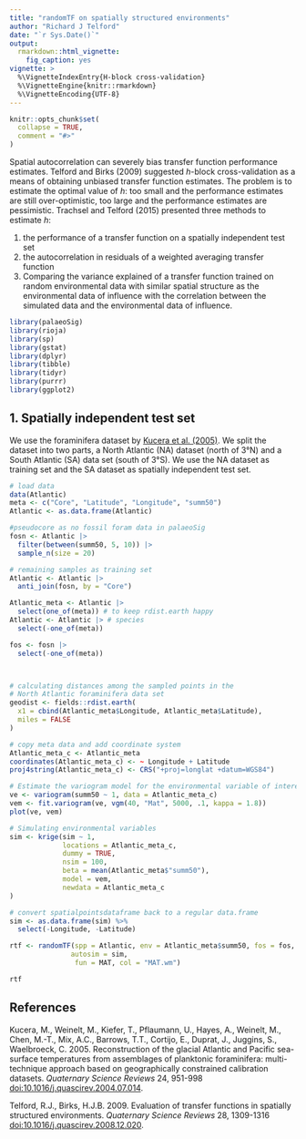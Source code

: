 ```yaml
---
title: "randomTF on spatially structured environments"
author: "Richard J Telford"
date: "`r Sys.Date()`"
output: 
  rmarkdown::html_vignette:
    fig_caption: yes
vignette: >
  %\VignetteIndexEntry{H-block cross-validation}
  %\VignetteEngine{knitr::rmarkdown}
  %\VignetteEncoding{UTF-8}
---
```

  
```r
knitr::opts_chunk$set(
  collapse = TRUE,
  comment = "#>"
)
```

Spatial autocorrelation can severely bias transfer function performance estimates. 
Telford and Birks (2009) suggested *h*-block cross-validation as a means of obtaining unbiased transfer function estimates.
The problem is to estimate the optimal value of *h*: too small and the performance estimates are still over-optimistic, too large and the performance estimates are pessimistic. 
Trachsel and Telford (2015) presented three methods to estimate *h*: 
  
  1. the performance of a transfer function on a spatially independent test set
2. the autocorrelation in residuals of a weighted averaging transfer function 
3. Comparing the variance explained of a transfer function trained on random environmental data with similar spatial structure as the environmental data of influence with the correlation between the simulated data and the environmental data of influence.    


```r
library(palaeoSig)
library(rioja)
library(sp)
library(gstat)
library(dplyr)
library(tibble)
library(tidyr)
library(purrr)
library(ggplot2)
```


## 1. Spatially independent test set

We use the foraminifera dataset by [Kucera et al. (2005)](https://doi.pangaea.de/10.1594/PANGAEA.227322). We split the dataset into two parts, a North Atlantic (NA) dataset (north of 3°N) and a South Atlantic (SA) data set (south of 3°S). We use the NA dataset as training set and the SA dataset as spatially independent test set. 

```r
# load data
data(Atlantic)
meta <- c("Core", "Latitude", "Longitude", "summ50")
Atlantic <- as.data.frame(Atlantic)

#pseudocore as no fossil foram data in palaeoSig
fosn <- Atlantic |> 
  filter(between(summ50, 5, 10)) |> 
  sample_n(size = 20)

# remaining samples as training set
Atlantic <- Atlantic |> 
  anti_join(fosn, by = "Core")

Atlantic_meta <- Atlantic |>
  select(one_of(meta)) # to keep rdist.earth happy
Atlantic <- Atlantic |> # species
  select(-one_of(meta))

fos <- fosn |> 
  select(-one_of(meta))



# calculating distances among the sampled points in the
# North Atlantic foraminifera data set
geodist <- fields::rdist.earth(
  x1 = cbind(Atlantic_meta$Longitude, Atlantic_meta$Latitude),
  miles = FALSE
)

```




```r

# copy meta data and add coordinate system
Atlantic_meta_c <- Atlantic_meta
coordinates(Atlantic_meta_c) <- ~ Longitude + Latitude
proj4string(Atlantic_meta_c) <- CRS("+proj=longlat +datum=WGS84")
```


```r
# Estimate the variogram model for the environmental variable of interest
ve <- variogram(summ50 ~ 1, data = Atlantic_meta_c)
vem <- fit.variogram(ve, vgm(40, "Mat", 5000, .1, kappa = 1.8))
plot(ve, vem)

# Simulating environmental variables
sim <- krige(sim ~ 1,
             locations = Atlantic_meta_c,
             dummy = TRUE,
             nsim = 100,
             beta = mean(Atlantic_meta$"summ50"),
             model = vem,
             newdata = Atlantic_meta_c
)

# convert spatialpointsdataframe back to a regular data.frame
sim <- as.data.frame(sim) %>%
  select(-Longitude, -Latitude)
``` 

```r
rtf <- randomTF(spp = Atlantic, env = Atlantic_meta$summ50, fos = fos,
               autosim = sim,
                fun = MAT, col = "MAT.wm")

rtf
```



## References
Kucera, M., Weinelt, M., Kiefer, T., Pflaumann, U., Hayes, A., Weinelt, M., Chen, M.-T., Mix, A.C., Barrows, T.T., Cortijo, E., Duprat, J., Juggins, S., Waelbroeck, C. 2005. Reconstruction of the glacial Atlantic and Pacific sea-surface temperatures from assemblages of planktonic foraminifera: multi-technique approach based on geographically constrained calibration datasets. *Quaternary Science Reviews* 24, 951-998 [doi:10.1016/j.quascirev.2004.07.014](https://doi.org/10.1016/j.quascirev.2004.07.014).

Telford, R.J., Birks, H.J.B. 2009. Evaluation of transfer functions in spatially structured environments. *Quaternary Science Reviews* 28, 1309-1316 [doi:10.1016/j.quascirev.2008.12.020](https://doi.org/10.1016/j.quascirev.2008.12.020).  
